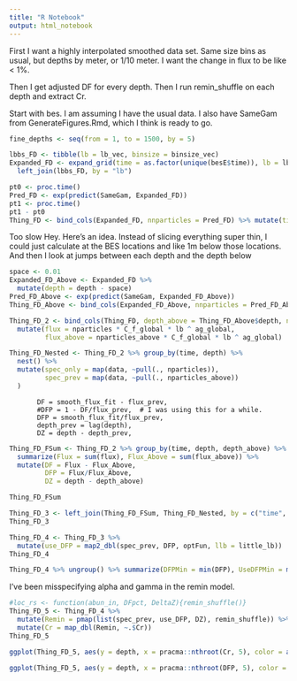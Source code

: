 ```yaml
---
title: "R Notebook"
output: html_notebook
---
```


First I want a highly interpolated smoothed data set.
Same size bins as usual, but depths by meter, or 1/10 meter. I want the change in flux to be like < 1%.

Then I get adjusted DF for every depth.
Then I run remin_shuffle on each depth and extract Cr.


Start with bes. I am assuming I have the usual data. I also have SameGam from GenerateFigures.Rmd, which I think is ready to go.
```r
fine_depths <- seq(from = 1, to = 1500, by = 5)

lbbs_FD <- tibble(lb = lb_vec, binsize = binsize_vec)
Expanded_FD <- expand_grid(time = as.factor(unique(besE$time)), lb = lb_vec, depth = BianchiBins[2:length(BianchiBins)]) %>%
  left_join(lbbs_FD, by = "lb")

pt0 <- proc.time()
Pred_FD <- exp(predict(SameGam, Expanded_FD))
pt1 <- proc.time()
pt1 - pt0
Thing_FD <- bind_cols(Expanded_FD, nnparticles = Pred_FD) %>% mutate(time = as.character(time)) %>% mutate(nparticles = nnparticles * binsize)
```
Too slow
Hey. Here's an idea. Instead of slicing everything super thin, I could just calculate at the BES locations and like 1m below those locations.
And then I look at jumps between each depth and the depth below

```r
space <- 0.01
Expanded_FD_Above <- Expanded_FD %>%
  mutate(depth = depth - space)
Pred_FD_Above <- exp(predict(SameGam, Expanded_FD_Above))
Thing_FD_Above <- bind_cols(Expanded_FD_Above, nnparticles = Pred_FD_Above) %>% mutate(time = as.character(time)) %>% mutate(nparticles = nnparticles * binsize)
```

```r
Thing_FD_2 <- bind_cols(Thing_FD, depth_above = Thing_FD_Above$depth, nnparticles_above = Thing_FD_Above$nnparticles, nparticles_above = Thing_FD_Above$nparticles) %>%
  mutate(flux = nparticles * C_f_global * lb ^ ag_global,
         flux_above = nparticles_above * C_f_global * lb ^ ag_global)
```

```r
Thing_FD_Nested <- Thing_FD_2 %>% group_by(time, depth) %>% 
  nest() %>%
  mutate(spec_only = map(data, ~pull(., nparticles)),
         spec_prev = map(data, ~pull(., nparticles_above))
  )
```


           DF = smooth_flux_fit - flux_prev,
           #DFP = 1 - DF/flux_prev,  # I was using this for a while.
           DFP = smooth_flux_fit/flux_prev,
           depth_prev = lag(depth),
           DZ = depth - depth_prev,

```r
Thing_FD_FSum <- Thing_FD_2 %>% group_by(time, depth, depth_above) %>% 
  summarize(Flux = sum(flux), Flux_Above = sum(flux_above)) %>%
  mutate(DF = Flux - Flux_Above,
         DFP = Flux/Flux_Above,
         DZ = depth - depth_above)

Thing_FD_FSum
```

```r
Thing_FD_3 <- left_join(Thing_FD_FSum, Thing_FD_Nested, by = c("time", "depth"))
Thing_FD_3
```

```r
Thing_FD_4 <- Thing_FD_3 %>%
  mutate(use_DFP = map2_dbl(spec_prev, DFP, optFun, llb = little_lb))
Thing_FD_4
```

```r
Thing_FD_4 %>% ungroup() %>% summarize(DFPMin = min(DFP), UseDFPMin = min(use_DFP))
```

I've been misspecifying alpha and gamma in the remin model.
```r
#loc_rs <- function(abun_in, DFpct, DeltaZ){remin_shuffle()}
Thing_FD_5 <- Thing_FD_4 %>%
  mutate(Remin = pmap(list(spec_prev, use_DFP, DZ), remin_shuffle)) %>%
  mutate(Cr = map_dbl(Remin, ~.$Cr))
Thing_FD_5
```

```r
ggplot(Thing_FD_5, aes(y = depth, x = pracma::nthroot(Cr, 5), color = as.factor(time))) + geom_point() + scale_y_reverse(limits = c(1500, 0))
```

```r
ggplot(Thing_FD_5, aes(y = depth, x = pracma::nthroot(DFP, 5), color = as.factor(time))) + geom_point() + scale_y_reverse(limits = c(1500, 0))
```
